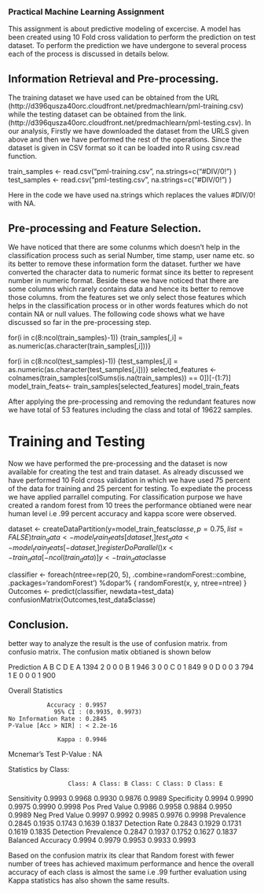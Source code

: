 

### Practical Machine Learning Assignment

This assignment is about predictive modeling of excercise. A model has been created using 10 Fold cross validation to perform the prediction on test dataset. To perform the prediction we have undergone to several process each of the process is discussed in details below.

## Information Retrieval and Pre-processing.
The training dataset we have used can be obtained from the URL
(http://d396qusza40orc.cloudfront.net/predmachlearn/pml-training.csv) 
while the testing dataset can be obtained from the link. (http://d396qusza40orc.cloudfront.net/predmachlearn/pml-testing.csv).
In our analysis, Firstly we have downloaded the dataset from the URLS given above and then we have performed the rest of the operations.
Since the dataset is given in CSV format so it can be loaded into R using csv.read function. 

train_samples <- read.csv("pml-training.csv", na.strings=c("#DIV/0!") )
test_samples <- read.csv("pml-testing.csv", na.strings=c("#DIV/0!") )

Here in the code we have used na.strings which replaces the values #DIV/0! with NA.



## Pre-processing and Feature Selection.

We have noticed that there are some colunms which doesn't help in the classification process such as serial Number, time stamp, user name etc. so its better to remove these information form the dataset. further we have converted the character data to numeric format since its better to represent number in numeric format. Beside these we have noticed that there are some columns which rarely contains data and hence its better to remove those columns. from the features set we only select those features which helps in the classification process or in other words features which do not contain NA or null values.
The following code shows what we have discussed so far in the pre-processing step.

for(i in c(8:ncol(train_samples)-1)) {train_samples[,i] = as.numeric(as.character(train_samples[,i]))}

for(i in c(8:ncol(test_samples)-1)) {test_samples[,i] = as.numeric(as.character(test_samples[,i]))}
selected_features <- colnames(train_samples[colSums(is.na(train_samples)) == 0])[-(1:7)]
model_train_feats<- train_samples[selected_features]
model_train_feats

After applying the pre-processing and removing the redundant features now we have total of 53 features including the class and total of 19622 samples.

# Training and Testing

Now we have performed the pre-processing and the dataset is now available for creating the test and train dataset. As already discussed we have performed 10 Fold cross validation in which we have used 75 percent of the data for training and 25 percent for testing. To expediate the process we have applied parrallel computing. For classification purpose we have created a random forest from 10 trees the performance obtianed were near human level i.e .99 percent accuracy and kappa score were observed. 

dataset <- createDataPartition(y=model_train_feats$classe, p=0.75, list=FALSE )
train_data <- model_train_feats[dataset,]
test_data <- model_train_feats[-dataset,]
registerDoParallel()
x <- train_data[-ncol(train_data)]
y <- train_data$classe

classifier <- foreach(ntree=rep(20, 5), .combine=randomForest::combine, .packages='randomForest') %dopar% {
randomForest(x, y, ntree=ntree) }
Outcomes <- predict(classifier, newdata=test_data)
confusionMatrix(Outcomes,test_data$classe)


## Conclusion.

better way to analyze the result is the use of confusion matrix. from confusio matrix. The confusion matix obtianed is shown below

Prediction    A    B    C    D    E
         A 1394    2    0    0    0
         B    1  946    3    0    0
         C    0    1  849    9    0
         D    0    0    3  794    1
         E    0    0    0    1  900

Overall Statistics
                                          
               Accuracy : 0.9957          
                 95% CI : (0.9935, 0.9973)
    No Information Rate : 0.2845          
    P-Value [Acc > NIR] : < 2.2e-16       
                                          
                  Kappa : 0.9946          
 Mcnemar's Test P-Value : NA              

Statistics by Class:

                     Class: A Class: B Class: C Class: D Class: E
Sensitivity            0.9993   0.9968   0.9930   0.9876   0.9989
Specificity            0.9994   0.9990   0.9975   0.9990   0.9998
Pos Pred Value         0.9986   0.9958   0.9884   0.9950   0.9989
Neg Pred Value         0.9997   0.9992   0.9985   0.9976   0.9998
Prevalence             0.2845   0.1935   0.1743   0.1639   0.1837
Detection Rate         0.2843   0.1929   0.1731   0.1619   0.1835
Detection Prevalence   0.2847   0.1937   0.1752   0.1627   0.1837
Balanced Accuracy      0.9994   0.9979   0.9953   0.9933   0.9993


Based on the confusion matrix its clear that Random forest with fewer number of trees has achieved maximum performance and hence the overall accuracy of each class is almost the same i.e .99 further evaluation using Kappa statistics has also shown the same results.
